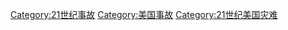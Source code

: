 [[Category:21世纪事故|Category:21世纪事故]]
[[Category:美国事故|Category:美国事故]]
[[Category:21世纪美国灾难|Category:21世纪美国灾难]]